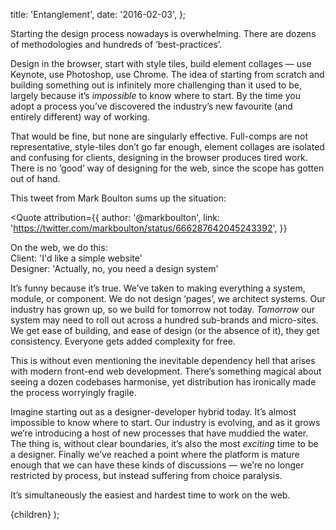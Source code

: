 
  title: 'Entanglement',
  date: '2016-02-03',
};

Starting the design process nowadays is overwhelming. There are dozens of methodologies and hundreds of ‘best-practices’. 

Design in the browser, start with style tiles, build element collages — use Keynote, use Photoshop, use Chrome. The idea of starting from scratch and building something out is infinitely more challenging than it used to be, largely because it’s *impossible* to know where to start. By the time you adopt a process you’ve discovered the industry’s new favourite (and entirely different) way of working.

That would be fine, but none are singularly effective. Full-comps are not representative, style-tiles don’t go far enough, element collages are isolated and confusing for clients, designing in the browser produces tired work. There is no ‘good’ way of designing for the web, since the scope has gotten out of hand.

This tweet from Mark Boulton sums up the situation:

<Quote
  attribution={{
    author: '@markboulton',
    link: 'https://twitter.com/markboulton/status/666287642045243392',
  }}
>
  On the web, we do this: <br/>Client: 'I'd like a simple website' <br/> Designer: 'Actually, no, you need a design system'
</Quote>

It’s funny because it’s true. We’ve taken to making everything a  system, module, or component. We do not design ‘pages’, we architect systems. Our industry has grown up, so we build for tomorrow not today. *Tomorrow* our system may need to roll out across a hundred sub-brands and micro-sites. We get ease of building, and ease of design (or the absence of it), they get consistency. Everyone gets added complexity for free.

This is without even mentioning the inevitable dependency hell that arises with modern front-end web development. There’s something magical about seeing a dozen codebases harmonise, yet distribution has ironically made the process worryingly fragile.

Imagine starting out as a designer-developer hybrid today. It’s almost impossible to know where to start. Our industry is evolving, and as it grows we’re introducing a host of new processes that have muddied the water. The thing is, without clear boundaries, it’s also the most *exciting* time to be a designer. Finally we’ve reached a point where the platform is mature enough that we can have these kinds of discussions — we’re no longer restricted by process, but instead suffering from choice paralysis. 

It’s simultaneously the easiest and hardest time to work on the web.

  <WritingSingle meta={meta}>{children}</WritingSingle>
);